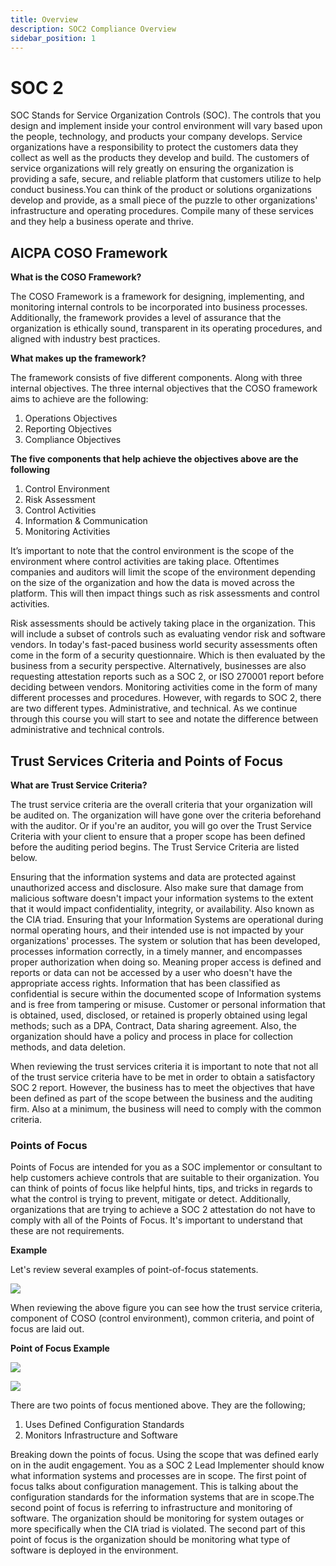 ```yaml
---
title: Overview
description: SOC2 Compliance Overview
sidebar_position: 1
---
```



# SOC 2

SOC Stands for Service Organization Controls (SOC). The controls that you design and implement inside your control environment will vary based upon the people, technology, and products your company develops. Service organizations have a responsibility to protect the customers data they collect as well as the products they develop and build. The customers of service organizations will rely greatly on ensuring the organization is providing a safe, secure, and reliable platform that customers utilize to help conduct business.You can think of the product or solutions organizations develop and provide, as a small piece of the puzzle to other organizations' infrastructure and operating procedures. Compile many of these services and they help a business operate and thrive.

## AICPA COSO Framework

**What is the COSO Framework?**

The COSO Framework is a framework for designing, implementing, and monitoring internal controls to be incorporated into business processes. Additionally, the framework provides a level of assurance that the organization is ethically sound, transparent in its operating procedures, and aligned with industry best practices.

**What makes up the framework?**

The framework consists of five different components. Along with three internal objectives. The three internal objectives that the COSO framework aims to achieve are the following:

1. Operations Objectives
1. Reporting Objectives
1. Compliance Objectives


**The five components that help achieve the objectives above are the following**

1. Control Environment
1. Risk Assessment
1. Control Activities
1. Information & Communication
1. Monitoring Activities

It’s important to note that the control environment is the scope of the environment where control activities are taking place. Oftentimes companies and auditors will limit the scope of the environment depending on the size of the organization and how the data is moved across the platform. This will then impact things such as risk assessments and control activities.

Risk assessments should be actively taking place in the organization. This will include a subset of controls such as evaluating vendor risk and software vendors. In today's fast-paced business world security assessments often come in the form of a security questionnaire. Which is then evaluated by the business from a security perspective. Alternatively, businesses are also requesting attestation reports such as a SOC 2, or ISO 270001 report before deciding between vendors.  Monitoring activities come in the form of many different processes and procedures. However, with regards to SOC 2, there are two different types. Administrative, and technical. As we continue through this course you will start to see and notate the difference between administrative and technical controls.

## Trust Services Criteria and Points of Focus

**What are Trust Service Criteria?**

The trust service criteria are the overall criteria that your organization will be audited on. The organization will have gone over the criteria beforehand with the auditor. Or if you're an auditor, you will go over the Trust Service Criteria with your client to ensure that a proper scope has been defined before the auditing period begins. The Trust Service Criteria are listed below.

<Tabs className="unique-tabs">
  <TabItem value="Security">Ensuring that the information systems and data are protected against unauthorized access and disclosure. Also make sure that damage from malicious software doesn't impact your information systems to the extent that it would impact confidentiality, integrity, or availability. Also known as the CIA triad.</TabItem>
  <TabItem value="Availability">Ensuring that your Information Systems are operational during normal operating hours, and their intended use is not impacted by your organizations' processes.</TabItem>
  <TabItem value="Processing Integrity">The system or solution that has been developed, processes information correctly, in a timely manner, and encompasses proper authorization when doing so. Meaning proper access is defined and reports or data can not be accessed by a user who doesn't have the appropriate access rights.</TabItem>
  <TabItem value="Confidentiality">Information that has been classified as confidential is secure within the documented scope of Information systems and is free from tampering or misuse.</TabItem>
  <TabItem value="Privacy">Customer or personal information that is obtained, used, disclosed, or retained is properly obtained using legal methods; such as a DPA, Contract, Data sharing agreement. Also, the organization should have a policy and process in place for collection methods, and data deletion.</TabItem>
</Tabs>

When reviewing the trust services criteria it is important to note that not all of the trust service criteria have to be met in order to obtain a satisfactory SOC 2 report. However, the business has to meet the objectives that have been defined as part of the scope between the business and the auditing firm. Also at a minimum, the business will need to comply with the common criteria.

### Points of Focus

Points of Focus are intended for you as a SOC implementor or consultant to help customers achieve controls that are suitable to their organization. You can think of points of focus like helpful hints, tips, and tricks in regards to what the control is trying to prevent, mitigate or detect. Additionally, organizations that are trying to achieve a SOC 2 attestation do not have to comply with all of the Points of Focus. It's important to understand that these are not requirements.

**Example**

Let's review several examples of point-of-focus statements.

![](img/coso_ref.png)

When reviewing the above figure you can see how the trust service criteria, component of COSO (control environment), common criteria, and point of focus are laid out.

**Point of Focus Example**

![](img/coso_pof.png)

![](img/coso_pof_detail.png)

There are two points of focus mentioned above. They are the following;

1. Uses Defined Configuration Standards
1. Monitors Infrastructure and Software

Breaking down the points of focus. Using the scope that was defined early on in the audit engagement. You as a SOC 2 Lead Implementer should know what information systems and processes are in scope. The first point of focus talks about configuration management. This is talking about the configuration standards for the information systems that are in scope.The second point of focus is referring to infrastructure and monitoring of software. The organization should be monitoring for system outages or more specifically when the CIA triad is violated. The second part of this point of focus is the organization should be monitoring what type of software is deployed in the environment.



